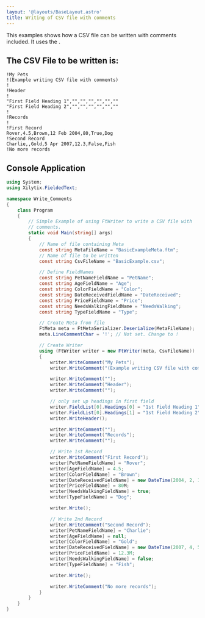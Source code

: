 ```yaml
---
layout: '@layouts/BaseLayout.astro'
title: Writing of CSV file with comments
---
```



This examples shows how a CSV file can be written with comments included.  It uses the <Link url={csharpBasicExampleMetaFilePage.url} text="Basic Example Meta File" />.

## The CSV File to be written is:

```text
!My Pets
!(Example writing CSV file with comments)
!
!Header
!
"First Field Heading 1","","","","","",""
"First Field Heading 2","","","","","",""
!
!Records
!
!First Record
Rover,4.5,Brown,12 Feb 2004,80,True,Dog
!Second Record
Charlie,,Gold,5 Apr 2007,12.3,False,Fish
!No more records
```

## Console Application

```csharp
using System;
using Xilytix.FieldedText;

namespace Write_Comments
{
    class Program
    {
        // Simple Example of using FtWriter to write a CSV file with
        // comments.
        static void Main(string[] args)
        {
            // Name of file containing Meta
            const string MetaFileName = "BasicExampleMeta.ftm";
            // Name of file to be written
            const string CsvFileName = "BasicExample.csv";

            // Define FieldNames
            const string PetNameFieldName = "PetName";
            const string AgeFieldName = "Age";
            const string ColorFieldName = "Color";
            const string DateReceivedFieldName = "DateReceived";
            const string PriceFieldName = "Price";
            const string NeedsWalkingFieldName = "NeedsWalking";
            const string TypeFieldName = "Type";

            // Create Meta from file
            FtMeta meta = FtMetaSerializer.Deserialize(MetaFileName);
            meta.LineCommentChar = '!'; // Not set. Change to !

            // Create Writer
            using (FtWriter writer = new FtWriter(meta, CsvFileName))
            {
                writer.WriteComment("My Pets");
                writer.WriteComment("(Example writing CSV file with comments)");

                writer.WriteComment("");
                writer.WriteComment("Header");
                writer.WriteComment("");

                // only set up headings in first field
                writer.FieldList[0].Headings[0] = "1st Field Heading 1";
                writer.FieldList[0].Headings[1] = "1st Field Heading 2";
                writer.WriteHeader();

                writer.WriteComment("");
                writer.WriteComment("Records");
                writer.WriteComment("");

                // Write 1st Record
                writer.WriteComment("First Record");
                writer[PetNameFieldName] = "Rover";
                writer[AgeFieldName] = 4.5;
                writer[ColorFieldName] = "Brown";
                writer[DateReceivedFieldName] = new DateTime(2004, 2, 12);
                writer[PriceFieldName] = 80M;
                writer[NeedsWalkingFieldName] = true;
                writer[TypeFieldName] = "Dog";

                writer.Write();

                // Write 2nd Record
                writer.WriteComment("Second Record");
                writer[PetNameFieldName] = "Charlie";
                writer[AgeFieldName] = null;
                writer[ColorFieldName] = "Gold";
                writer[DateReceivedFieldName] = new DateTime(2007, 4, 5);
                writer[PriceFieldName] = 12.3M;
                writer[NeedsWalkingFieldName] = false;
                writer[TypeFieldName] = "Fish";

                writer.Write();

                writer.WriteComment("No more records");
            }
        }
    }
}
```